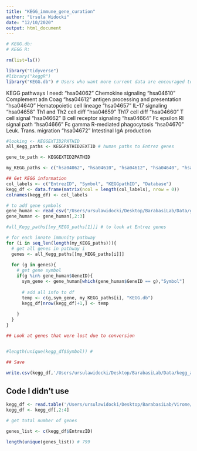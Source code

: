 ```yaml
---
title: "KEGG_immune_gene_curation"
author: "Ursula Widocki"
date: "12/10/2020"
output: html_document
---
```


```r
# KEGG.db: 
# KEGG R: 

rm(list=ls())

library("tidyverse")
#library("keggR")
library("KEGG.db") # Users who want more current data are encouraged to look at the KEGGREST or reactome.db packages


```
KEGG pathways I need:
"hsa04062" Chemokine signaling
"hsa04610" Complement adn Coag
"hsa04612" antigen processing and presentation
"hsa04640" Hematopoietic cell lineage 
"hsa04657" IL-17 signaling 
"hsa04658" Th1 and Th2 cell diff
"hsa04659" Th17 cell diff
"hsa04660" T cell signal
"hsa04662" B cell receptor signaling
"hsa04664" Fc epsilon RI signal path
"hsa04666" Fc gamma R-mediated phagocytosis
"hsa04670" Leuk. Trans. migration
"hsa04672" Intestinal IgA production



```r
#looking <- KEGGEXTID2PATHID
all_Kegg_paths <- KEGGPATHID2EXTID # human paths to Entrez genes

gene_to_path <- KEGGEXTID2PATHID

my_KEGG_paths <- c("hsa04062", "hsa04610", "hsa04612", "hsa04640", "hsa04657", "hsa04658", "hsa04659", "hsa04660", "hsa04662", "hsa04664", "hsa04666", "hsa04670", "hsa04672")

```

```r
## Get KEGG information
col_labels <- c("EntrezID", "Symbol", "KEGGpathID", "Database")
kegg_df <- data.frame(matrix(ncol = length(col_labels), nrow = 0))
colnames(kegg_df) <- col_labels

# to add gene symbols
gene_human <- read_csv("/Users/ursulawidocki/Desktop/BarabasiLab/Data/gene_human.csv")
gene_human <- gene_human[,2:3]

#all_Kegg_paths[[my_KEGG_paths[1]]] # to look at Entrez genes

# for each innate immunity pathway
for (i in seq_len(length(my_KEGG_paths))){
  # get all genes in pathway i
  genes <- all_Kegg_paths[[my_KEGG_paths[i]]]
  
  for (g in genes){
    # get gene symbol
    if(g %in% gene_human$GeneID){
      sym_gene <- gene_human[which(gene_human$GeneID == g),"Symbol"]
      
      # add all info to df
      temp <- c(g,sym_gene, my_KEGG_paths[i], "KEGG.db")
      kegg_df[nrow(kegg_df)+1,] <- temp  
      
    }
  }
}

```

```r

## Look at genes that were lost due to conversion


#length(unique(kegg_df$Symbol)) #

```

```r
## Save

write.csv(kegg_df,'/Users/ursulawidocki/Desktop/BarabasiLab/Data/kegg_adaptive_genes.csv')

```










## Code I didn't use

```r
kegg_df <- read.table('/Users/ursulawidocki/Desktop/BarabasiLab/Virome/Data/kegg_genes.csv', header = T, sep = ",")
kegg_df <- kegg_df[,2:4]
```


```r
# get total number of genes

genes_list <- c(kegg_df$EntrezID)

length(unique(genes_list)) # 799

```














